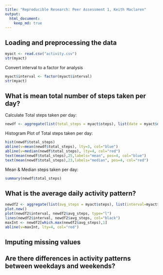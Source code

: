 ```yaml
---
title: "Reproducible Research: Peer Assessment 1, Keith Maclaren"
output: 
  html_document:
    keep_md: true
---
```



## Loading and preprocessing the data
```r
myact <- read.csv("activity.csv")
str(myact)
```
Convert interval to a factor for analysis
```r
myact$interval <- factor(myact$interval)
str(myact)
```
## What is mean total number of steps taken per day?
Calculate Total steps taken per day:
```r
newdf <- aggregate(list(total_steps = myact$steps), list(date = myact$date), sum, na.rm=TRUE)
```
Histogram Plot of Total steps taken per day:
```r
hist(newdf$total_steps)
abline(v=mean(newdf$total_steps), lty=3, col="blue")                   # draw a blue line thru the mean  
abline(v=median(newdf$total_steps), lty=4, col="red")                  # draw a red line thru the median  
text(mean(newdf$total_steps),25,labels="mean", pos=4, col="blue")       
text(mean(newdf$total_steps),23,labels="median", pos=4, col="red")  
```

Mean & Median steps taken per day:
```r
summary(newdf$total_steps)
```


## What is the average daily activity pattern?
```r
newdf2 <- aggregate(list(avg_steps = myact$steps), list(interval=myact$interval), mean, na.rm=TRUE)
plot.new()
plot(newdf2$interval, newdf2$avg_steps, type="l")
lines(newdf2$interval, newdf2$avg_steps, col="black")
maxInt <- newdf2[which.max(newdf2$avg_steps),1]
abline(v=maxInt, lty=4, col="red")
```

## Imputing missing values



## Are there differences in activity patterns between weekdays and weekends?
